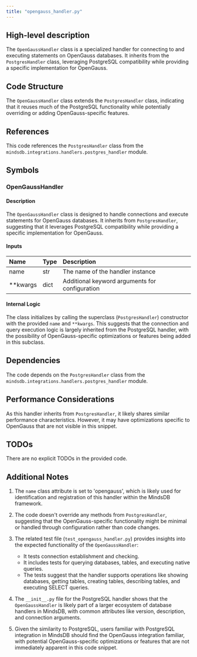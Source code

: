 ```yaml
---
title: "opengauss_handler.py"
---
```


## High-level description
The `OpenGaussHandler` class is a specialized handler for connecting to and executing statements on OpenGauss databases. It inherits from the `PostgresHandler` class, leveraging PostgreSQL compatibility while providing a specific implementation for OpenGauss.

## Code Structure
The `OpenGaussHandler` class extends the `PostgresHandler` class, indicating that it reuses much of the PostgreSQL functionality while potentially overriding or adding OpenGauss-specific features.

## References
This code references the `PostgresHandler` class from the `mindsdb.integrations.handlers.postgres_handler` module.

## Symbols

### OpenGaussHandler
#### Description
The `OpenGaussHandler` class is designed to handle connections and execute statements for OpenGauss databases. It inherits from `PostgresHandler`, suggesting that it leverages PostgreSQL compatibility while providing a specific implementation for OpenGauss.

#### Inputs
| Name | Type | Description |
|:-----|:-----|:------------|
| name | str | The name of the handler instance |
| **kwargs | dict | Additional keyword arguments for configuration |

#### Internal Logic
The class initializes by calling the superclass (`PostgresHandler`) constructor with the provided `name` and `**kwargs`. This suggests that the connection and query execution logic is largely inherited from the PostgreSQL handler, with the possibility of OpenGauss-specific optimizations or features being added in this subclass.

## Dependencies
The code depends on the `PostgresHandler` class from the `mindsdb.integrations.handlers.postgres_handler` module.

## Performance Considerations
As this handler inherits from `PostgresHandler`, it likely shares similar performance characteristics. However, it may have optimizations specific to OpenGauss that are not visible in this snippet.

## TODOs
There are no explicit TODOs in the provided code.

## Additional Notes
1. The `name` class attribute is set to 'opengauss', which is likely used for identification and registration of this handler within the MindsDB framework.

2. The code doesn't override any methods from `PostgresHandler`, suggesting that the OpenGauss-specific functionality might be minimal or handled through configuration rather than code changes.

3. The related test file (`test_opengauss_handler.py`) provides insights into the expected functionality of the `OpenGaussHandler`:
   - It tests connection establishment and checking.
   - It includes tests for querying databases, tables, and executing native queries.
   - The tests suggest that the handler supports operations like showing databases, getting tables, creating tables, describing tables, and executing SELECT queries.

4. The `__init__.py` file for the PostgreSQL handler shows that the `OpenGaussHandler` is likely part of a larger ecosystem of database handlers in MindsDB, with common attributes like version, description, and connection arguments.

5. Given the similarity to PostgreSQL, users familiar with PostgreSQL integration in MindsDB should find the OpenGauss integration familiar, with potential OpenGauss-specific optimizations or features that are not immediately apparent in this code snippet.